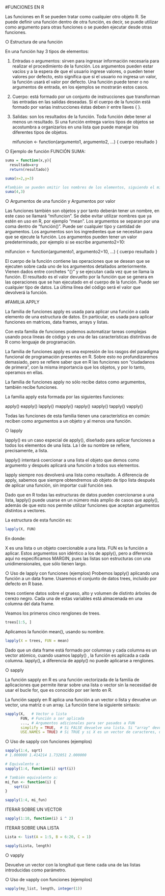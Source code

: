 #FUNCIONES EN R

Las funciones en R se pueden tratar como cualquier otro objeto R. Se puede definir una función dentro de otra función, es decir, se puede utilizar como argumento para otras funciones o se pueden ejecutar desde otras funciones.


○ Estructura de una función

En una función hay 3 tipos de elementos:

1. Entradas o argumentos: sirven para ingresar información necesaria para realizar el procedimiento de la función. Los argumentos pueden estar vacíos y a la espera de que el usuario ingrese valores, o pueden tener valores por defecto, esto significa que si el usuario no ingresa un valor, la función usará el valor por defecto. Una función puede tener o no argumentos de entrada, en los ejemplos se mostrarán estos casos.
2. Cuerpo: está formado por un conjunto de instrucciones que transforman las entradas en las salidas deseadas. Si el cuerpo de la función está formado por varias instrucciones éstas deben ir entre llaves { }.
3. Salidas: son los resultados de la función. Toda función debe tener al menos un resultado. Si una función entrega varios tipos de objetos se acostumbra a organizarlos en una lista que puede manejar los diferentes tipos de objetos.

    mifuncion <- function(argumento1, argumento2, …) { cuerpo resultado }

○ Ejemplo de función
  FUNCIÓN SUMA:
  
```{r}
suma = function(x,y){
  resultado=x+y
  return(resultado)}

suma(x=2,y=3)

#También se pueden omitir los nombres de los elementos, siguiendo el mismo orden
suma(4,3)
```
  
  
○ Argumentos de una función y Argumentos por valor

Las funciones también son objetos y por tanto deberán tener un nombre, en este caso se llamará "mifuncion". Se debe evitar utilizar nombres que ya estén en uso en R, por ejemplo "mean". Los argumentos se separan por una coma dentro de "función()". Puede ser cualquier tipo y cantidad de argumentos. Los argumentos son los ingredientes que se necesitan para que se ejecute la función. Los argumentos pueden tener un valor predeterminado, por ejemplo si se escribe argumento2=10:

mifuncion <- function(argumento1, argumento2=10, …) { cuerpo resultado }

El cuerpo de la función contiene las operaciones que se desean que se ejecuten sobre cada uno de los argumentos detallados anteriormente. Vienen dados entre corchetes "{}" y se ejecutan cada vez que se llama la función. El resultado es el valor devuelto por la función que se genera en las operaciones que se han ejecutado en el cuerpo de la función. Puede ser cualquier tipo de datos. La última línea del código será el valor que devolverá la función.


#FAMILIA APPLY

La familia de funciones apply es usada para aplicar una función a cada elemento de una estructura de datos. En particular, es usada para aplicar funciones en matrices, data frames, arrays y listas.

Con esta familia de funciones podemos automatizar tareas complejas usando poca líneas de código y es una de las características distintivas de R como lenguaje de programación.

La familia de funciones apply es una expresión de los rasgos del paradigma funcional de programación presentes en R. Sobre esto no profundizaremos demasiado, pero se refiere saber que en R las funciones son “ciudadanos de primera”, con la misma importancia que los objetos, y por lo tanto, operamos en ellas.

La familia de funciones apply no sólo recibe datos como argumentos, también recibe funciones.

La familia apply esta formada por las siguientes funciones:

apply()
eapply()
lapply()
mapply()
rapply()
sapply()
tapply()
vapply()

Todas las funciones de esta familia tienen una característica en común: reciben como argumentos a un objeto y al menos una función.

○ lapply

lapply() es un caso especial de apply(), diseñado para aplicar funciones a todos los elementos de una lista. La l de su nombre se refiere, precisamente, a lista.

lapply() intentará coercionar a una lista el objeto que demos como argumento y después aplicará una función a todos sus elementos.

lapply siempre nos devolverá una lista como resultado. A diferencia de apply, sabemos que siempre obtendremos ub objeto de tipo lista después de aplicar una función, sin importar cuál función sea.

Dado que en R todas las estructuras de datos pueden coercionarse a una lista, lapply() puede usarse en un número más amplio de casos que apply(), además de que esto nos permite utilizar funciones que aceptan argumentos distintos a vectores.

La estructura de esta función es:

```{r}
lapply(X, FUN)
```
En donde:

X es una lista o un objeto coercionable a una lista.
FUN es la función a aplicar.
Estos argumentos son idéntico a los de apply(), pero a diferencia aquí no especificamos MARGIN, pues las listas son estructuras con una unidimensionales, que sólo tienen largo.


○ Uso de lapply con funciones (ejemplos)
Probemos lapply() aplicando una función a un data frame. Usaremos el conjunto de datos trees, incluido por defecto en R base.

trees contiene datos sobre el grueso, alto y volumen de distinto árboles de cerezo negro. Cada una de estas variables está almacenada en una columna del data frame.

Veamos los primeros cinco renglones de trees.

```{r}
trees[1:5, ]
```
Aplicamos la función mean(), usando su nombre.

```{r}
lapply(X = trees, FUN = mean)
```
Dado que un data frame está formado por columnas y cada columna es un vector atómico, cuando usamos lapply() , la función es aplicada a cada columna. lapply(), a diferencia de apply() no puede aplicarse a renglones.

○ sapply

La función sapply en R es una función vectorizada de la familia de aplicaciones que permite iterar sobre una lista o vector sin la necesidad de usar el bucle for, que es conocido por ser lento en R.

La función sapply en R aplica una función a un vector o lista y devuelve un vector, una matriz o un array. La función tiene la siguiente sintaxis:

```{r}
sapply(X,   # Vector o lista
       FUN, # Función a ser aplicada
       ..., # Argumentos adicionales para ser pasados a FUN
       simplify = TRUE,  # Si FALSE devuelve una lista. Si "array" devuelve un array si es posible
       USE.NAMES = TRUE) # Si TRUE y si X es un vector de caracteres, usa los nombres de X
```


○ Uso de sapply con funciones (ejemplos)

```{r}
sapply(1:4, sqrt)
# 1.000000 1.414214 1.732051 2.000000

# Equivalente a:
sapply(1:4, function(i) sqrt(i)) 

# También equivalente a:
mi_fun <- function(i) {
    sqrt(i)
}

sapply(1:4, mi_fun) 
```

ITERAR SOBRE UN VECTOR

```{r}
sapply(1:10, function(i) i ^ 2)
```

ITERAR SOBRE UNA LISTA

```{r}
Lista <- list(A = 1:5, B = 6:20, C = 1)

sapply(Lista, length)

```


○ vapply

Devuelve un vector con la longitud que tiene cada una de las listas introducidas como parámetro.

○ Uso de vapply con funciones (ejemplos)

```{r}
vapply(my_list, length, integer(1))
```